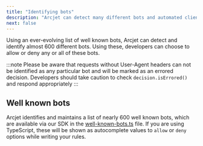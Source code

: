 ```yaml
---
title: "Identifying bots"
description: "Arcjet can detect many different bots and automated clients."
next: false
---
```



Using an ever-evolving list of well known bots, Arcjet can detect and identify
almost 600 different bots. Using these, developers can choose to allow or deny
any or all of these bots.

:::note
Please be aware that requests without User-Agent headers can not be identified
as any particular bot and will be marked as an errored decision. Developers
should take caution to check `decision.isErrored()` and respond appropriately
:::

## Well known bots

Arcjet identifies and maintains a list of nearly 600 well known bots, which
are available via our SDK in the
[well-known-bots.ts](https://github.com/arcjet/arcjet-js/blob/main/protocol/well-known-bots.ts)
file. If you are using TypeScript, these will be shown as autocomplete values
to `allow` or `deny` options while writing your rules.

<Comments />

